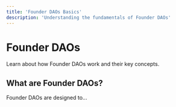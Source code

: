 ```yaml
---
title: 'Founder DAOs Basics'
description: 'Understanding the fundamentals of Founder DAOs'
---
```


# Founder DAOs

Learn about how Founder DAOs work and their key concepts.

## What are Founder DAOs?

Founder DAOs are designed to... 